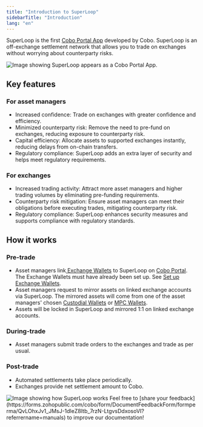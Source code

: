 ```yaml
---
title: "Introduction to SuperLoop"
sidebarTitle: "Introduction"
lang: "en"
---
```


SuperLoop is the first [Cobo Portal App](/en/portal/portal-apps/introduction) developed by Cobo. SuperLoop is an off-exchange settlement network that allows you to trade on exchanges without worrying about counterparty risks.

<img src="/en/images/portal-apps/superloop/superloop-in-app-store.png" className="screenshot_modal" alt="Image showing SuperLoop appears as a Cobo Portal App."/>

## Key features

### For asset managers

- Increased confidence: Trade on exchanges with greater confidence and efficiency.
- Minimized counterparty risk: Remove the need to pre-fund on exchanges, reducing exposure to counterparty risk.
- Capital efficiency: Allocate assets to supported exchanges instantly, reducing delays from on-chain transfers.
- Regulatory compliance: SuperLoop adds an extra layer of security and helps meet regulatory requirements.

### For exchanges

- Increased trading activity: Attract more asset managers and higher trading volumes by eliminating pre-funding requirements.
- Counterparty risk mitigation: Ensure asset managers can meet their obligations before executing trades, mitigating counterparty risk.
- Regulatory compliance: SuperLoop enhances security measures and supports compliance with regulatory standards.

## How it works

### Pre-trade

- Asset managers link[ Exchange Wallets](/en/portal/exchange-wallets/introduction) to SuperLoop on [Cobo Portal](https://portal.cobo.com/login). <Note>The Exchange Wallets must have already been set up. See [Set up Exchange Wallets](/en/portal/exchange-wallets/set-up).</Note>
- Asset managers request to mirror assets on linked exchange accounts via SuperLoop. The mirrored assets will come from one of the asset managers' chosen [Custodial Wallets](/en/portal/custodial-wallets/introduction) or [MPC Wallets](/en/portal/mpc-wallets/introduction).
- Assets will be locked in SuperLoop and mirrored 1:1 on linked exchange accounts.

### During-trade

- Asset managers submit trade orders to the exchanges and trade as per usual.

### Post-trade

- Automated settlements take place periodically.
- Exchanges provide net settlement amount to Cobo.

<img src="/en/images/portal-apps/superloop/superloop-how-it-works.svg" className="screenshot_full_screen" alt="Image showing how SuperLoop works" />
<Tip>Feel free to [share your feedback](https://forms.zohopublic.com/cobo/form/DocumentFeedbackForm/formperma/QvLOhxJv1_JMsJ-1dleZ8Itb_7rzN-LtgvsDdxosoVI?referrername=manuals) to improve our documentation!</Tip>